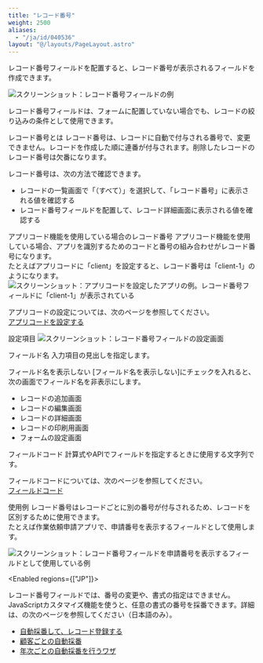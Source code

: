 ```yaml
---
title: "レコード番号"
weight: 2500
aliases:
  - "/ja/id/040536"
layout: "@/layouts/PageLayout.astro"
---
```




レコード番号フィールドを配置すると、レコード番号が表示されるフィールドを作成できます。

<Img src="/k/kintone/img-ja/record_number_01.png" alt="スクリーンショット：レコード番号フィールドの例" />

<Note>

レコード番号フィールドは、フォームに配置していない場合でも、レコードの絞り込みの条件として使用できます。

</Note>

<Heading id="form_parts_record_number_30">レコード番号とは</Heading>
レコード番号は、レコードに自動で付与される番号で、変更できません。レコードを作成した順に連番が付与されます。削除したレコードのレコード番号は欠番になります。

レコード番号は、次の方法で確認できます。

* レコードの一覧画面で「（すべて）」を選択して、「レコード番号」に表示される値を確認する
* レコード番号フィールドを配置して、レコード詳細画面に表示される値を確認する

<Heading level={3} id="form_parts_record_number_1010">アプリコード機能を使用している場合のレコード番号</Heading>
アプリコード機能を使用している場合、アプリを識別するためのコードと番号の組み合わせがレコード番号になります。  
たとえばアプリコードに「client」を設定すると、レコード番号は「client-1」のようになります。
<Img src="/k/kintone/img-ja/record_number_03.png" alt="スクリーンショット：アプリコードを設定したアプリの例。レコード番号フィールドに「client-1」が表示されている" />

アプリコードの設定については、次のページを参照してください。  
[アプリコードを設定する](/k/ja/id/040478.html)

<Heading id="form_parts_record_number_20">設定項目</Heading>
<Img src="/k/kintone/img-ja/record_number_05.png" alt="スクリーンショット：レコード番号フィールドの設定画面" />

<Heading level={3} id="form_parts_record_number_2010">フィールド名</Heading>
入力項目の見出しを指定します。

<Heading level={3} id="form_parts_record_number_2020">フィールド名を表示しない</Heading>
[フィールド名を表示しない]にチェックを入れると、次の画面でフィールド名を非表示にします。

* レコードの追加画面
* レコードの編集画面
* レコードの詳細画面
* レコードの印刷用画面
* フォームの設定画面

<Heading level={3} id="form_parts_record_number_2030">フィールドコード</Heading>
計算式やAPIでフィールドを指定するときに使用する文字列です。

<Note>

フィールドコードについては、次のページを参照してください。  
[フィールドコード](/k/ja/id/040504.html)

</Note>

<Heading id="form_parts_record_number_10">使用例</Heading>
レコード番号はレコードごとに別の番号が付与されるため、レコードを区別するために使用できます。  
たとえば作業依頼申請アプリで、申請番号を表示するフィールドとして使用します。

<Img src="/k/kintone/img-ja/record_number_02.png" alt="スクリーンショット：レコード番号フィールドを申請番号を表示するフィールドとして使用している例" />

<Enabled regions={["JP"]}>
<Note>

レコード番号フィールドでは、番号の変更や、書式の指定はできません。  
JavaScriptカスタマイズ機能を使うと、任意の書式の番号を採番できます。詳細は、<DevnetTop />の次のページを参照してください（日本語のみ）。

* [自動採番して、レコード登録する](https://cybozu.dev/ja/kintone/tips/development/customize/validation-and-assistance/auto-numbering-and-record-registration/)
* [顧客ごとの自動採番](https://cybozu.dev/ja/kintone/tips/development/customize/validation-and-assistance/customer-specific-automatic-sequential-numbering/)
* [年次ごとの自動採番を行うワザ](https://cybozu.dev/ja/kintone/tips/development/customize/validation-and-assistance/yearly-auto-increment/)

</Note>
</Enabled>
